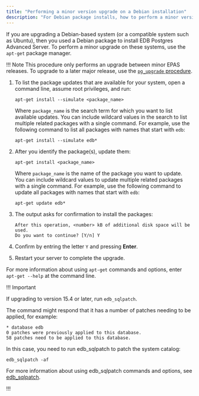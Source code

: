 ```yaml
---
title: "Performing a minor version upgrade on a Debian installation"
description: "For Debian package installs, how to perform a minor version upgrade to a more recent version."
---
```


If you are upgrading a Debian-based system (or a compatible system such as Ubuntu), then you used a Debian package to install EDB Postgres Advanced Server. To perform a minor upgrade on these systems, use the `apt-get` package manager.

!!! Note
    This procedure only performs an upgrade between minor EPAS releases. To upgrade to a later major release, use the [`pg_upgrade` procedure](../major_upgrade/).

1.  To list the package updates that are available for your system, open a command line, assume root privileges, and run:

    ```shell
    apt-get install --simulate <package_name>
    ```

    Where `package_name` is the search term for which you want to list available updates. You can include wildcard values in the search to list multiple related packages with a single command. For example, use the following command to list all packages with names that start with `edb`:

    ```shell
    apt-get install --simulate edb*
    ```
    
1.  After you identify the package(s), update them:

    ```shell
    apt-get install <package_name>
    ```

    Where `package_name` is the name of the package you want to update. You can include wildcard values to update multiple related packages with a single command. For example, use the following command to update all packages with names that start with `edb`:

    ```shell
    apt-get update edb*
    ```

1.  The output asks for confirmation to install the packages: 

    ```console
    After this operation, <number> kB of additional disk space will be used.
    Do you want to continue? [Y/n] Y
    ```

1.  Confirm by entring the letter `Y` and pressing **Enter**. 

1.  Restart your server to complete the upgrade. 

For more information about using `apt-get` commands and options, enter `apt-get --help` at the command line.

!!! Important
    
If upgrading to version 15.4  or later, run `edb_sqlpatch`.

The command might respond that it has a number of patches needing to be applied, for example:

```console
* database edb
0 patches were previously applied to this database.
58 patches need to be applied to this database.
```

In this case, you need to run edb_sqlpatch to patch the system catalog:

```shell
edb_sqlpatch -af
```

For more information about using edb_sqlpatch commands and options, see [edb_sqlpatch](/tools/edb_sqlpatch/).

!!!


